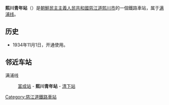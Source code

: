 {{朝鮮半島車站資訊
|公司色 = blue
|文字色 = 
|站名 = 熙川青年站
|圖片 = 
|pxl = 
|圖片說明 =
|前一站 = [[富成站|富成]]
|前一站距離 = 6.8
|後一站距離 = 4.9
|後一站 = [[清下站|清下]]
|所屬路線 = [[满浦线|满浦线]]
|距離 = 110.0
|起點站 = [[顺川站|顺川]]
|諺文 = 희천청년역
|朝鮮漢字 = 熙川靑年驛
|文觀部式 = Huicheon Chongnyeon-yoek
|馬-賴式 = Hŭich'ŏn Ch'ongnyŏn-yŏk
|副站名 = 
|車站編號 = 
|停站路線數 = 
|所屬公司 = [[朝鮮民主主義人民共和國鐵道省|朝鮮民主主義人民共和國鐵道省]]
|所在地 =[[慈江道|慈江道]][[熙川市|熙川市]]
|車站構造 = 地面车站
|月台配置 = 
|啟用年月日 =1934年11月1日
|廢站年月日 = 
|上下車人次 = 
|統計年度 = 
|轉車 = 
|備註 = 
|全寬備註 = 
}}

'''熙川青年站'''（{{lang-ko|희천청년역}}）是[[朝鮮民主主義人民共和國|朝鮮民主主義人民共和國]][[慈江道|慈江道]][[熙川市|熙川市]]的一個鐵路車站，属于[[满浦线|满浦线]]。

==历史==
*1934年11月1日，开通使用。

==邻近车站==
满浦线
:[[富成站|富成站]] - '''熙川青年站''' - [[清下站|清下站]]

{{朝鲜铁路小作品}}

{{满浦线}}

[[Category:慈江道鐵路車站|Category:慈江道鐵路車站]]